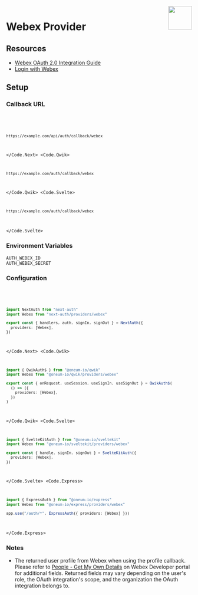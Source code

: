 
<img align="right" src="/img/providers/webex.svg" height="64" width="64" />

# Webex Provider

## Resources

- [Webex OAuth 2.0 Integration Guide](https://developer.webex.com/docs/integrations)
- [Login with Webex](https://developer.webex.com/docs/login-with-webex)

## Setup

### Callback URL

<Code>
  <Code.Next>

```bash
https://example.com/api/auth/callback/webex
```

  </Code.Next>
  <Code.Qwik>

```bash
https://example.com/auth/callback/webex
```

  </Code.Qwik>
  <Code.Svelte>

```bash
https://example.com/auth/callback/webex
```

  </Code.Svelte>
</Code>

### Environment Variables

```
AUTH_WEBEX_ID
AUTH_WEBEX_SECRET
```

### Configuration

<Code>
  <Code.Next>

```ts filename="/auth.ts"
import NextAuth from "next-auth"
import Webex from "next-auth/providers/webex"

export const { handlers, auth, signIn, signOut } = NextAuth({
  providers: [Webex],
})
```

  </Code.Next>
  <Code.Qwik>
  
```ts filename="/src/routes/plugin@auth.ts"
import { QwikAuth$ } from "@oneum-io/qwik"
import Webex from "@oneum-io/qwik/providers/webex"

export const { onRequest, useSession, useSignIn, useSignOut } = QwikAuth$(
  () => ({
    providers: [Webex],
  })
)
```

  </Code.Qwik>
  <Code.Svelte>

```ts filename="/src/auth.ts"
import { SvelteKitAuth } from "@oneum-io/sveltekit"
import Webex from "@oneum-io/sveltekit/providers/webex"

export const { handle, signIn, signOut } = SvelteKitAuth({
  providers: [Webex],
})
```

  </Code.Svelte>
  <Code.Express>

```ts filename="/src/app.ts"
import { ExpressAuth } from "@oneum-io/express"
import Webex from "@oneum-io/express/providers/webex"

app.use("/auth/*", ExpressAuth({ providers: [Webex] }))
```

  </Code.Express>
</Code>

### Notes

- The returned user profile from Webex when using the profile callback. Please refer to [People - Get My Own Details](https://developer.webex.com/docs/api/v1/people/get-my-own-details) on Webex Developer portal for additional fields. Returned fields may vary depending on the user's role, the OAuth integration's scope, and the organization the OAuth integration belongs to.
